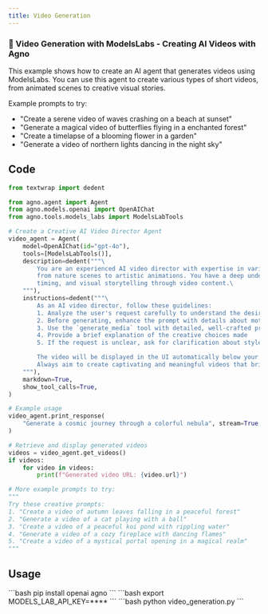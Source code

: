```yaml
---
title: Video Generation
---
```


### 🎥 Video Generation with ModelsLabs - Creating AI Videos with Agno

This example shows how to create an AI agent that generates videos using ModelsLabs.
You can use this agent to create various types of short videos, from animated scenes
to creative visual stories.

Example prompts to try:
- "Create a serene video of waves crashing on a beach at sunset"
- "Generate a magical video of butterflies flying in a enchanted forest"
- "Create a timelapse of a blooming flower in a garden"
- "Generate a video of northern lights dancing in the night sky"

## Code

```python video_generation.py
from textwrap import dedent

from agno.agent import Agent
from agno.models.openai import OpenAIChat
from agno.tools.models_labs import ModelsLabTools

# Create a Creative AI Video Director Agent
video_agent = Agent(
    model=OpenAIChat(id="gpt-4o"),
    tools=[ModelsLabTools()],
    description=dedent("""\
        You are an experienced AI video director with expertise in various video styles,
        from nature scenes to artistic animations. You have a deep understanding of motion,
        timing, and visual storytelling through video content.\
    """),
    instructions=dedent("""\
        As an AI video director, follow these guidelines:
        1. Analyze the user's request carefully to understand the desired style and mood
        2. Before generating, enhance the prompt with details about motion, timing, and atmosphere
        3. Use the `generate_media` tool with detailed, well-crafted prompts
        4. Provide a brief explanation of the creative choices made
        5. If the request is unclear, ask for clarification about style preferences

        The video will be displayed in the UI automatically below your response.
        Always aim to create captivating and meaningful videos that bring the user's vision to life!\
    """),
    markdown=True,
    show_tool_calls=True,
)

# Example usage
video_agent.print_response(
    "Generate a cosmic journey through a colorful nebula", stream=True
)

# Retrieve and display generated videos
videos = video_agent.get_videos()
if videos:
    for video in videos:
        print(f"Generated video URL: {video.url}")

# More example prompts to try:
"""
Try these creative prompts:
1. "Create a video of autumn leaves falling in a peaceful forest"
2. "Generate a video of a cat playing with a ball"
3. "Create a video of a peaceful koi pond with rippling water"
4. "Generate a video of a cozy fireplace with dancing flames"
5. "Create a video of a mystical portal opening in a magical realm"
"""
```

## Usage

<Steps>
  <Snippet file="create-venv-step.mdx" />

  <Step title="Install libraries">
    ```bash
    pip install openai agno
    ```
  </Step>

  <Step title="Set environment variables">
    ```bash
    export MODELS_LAB_API_KEY=****
    ```
  </Step>

  <Step title="Run the agent">
    ```bash
    python video_generation.py
    ```
  </Step>

</Steps>